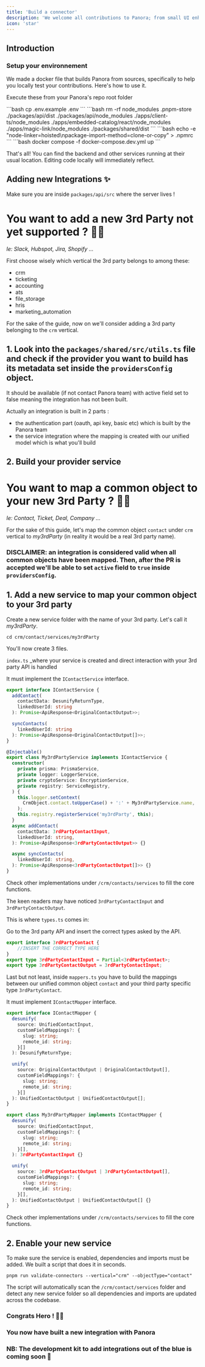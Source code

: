 ```yaml
---
title: 'Build a connector'
description: 'We welcome all contributions to Panora; from small UI enhancements to brand new integrations. We love seeing community members level up and give people power-ups!'
icon: 'star'
---
```


## Introduction

### Setup your environnement

We made a docker file that builds Panora from sources, specifically to help you locally test your contributions. Here's how to use it.

<Info>Execute these from your Panora's repo root folder</Info>

<Steps>


<Step title="Copy env variables">
```bash 
cp .env.example .env 
```
</Step>


<Step title="Removed previously installed dependencies">
  ```bash 
  rm -rf node_modules .pnpm-store ./packages/api/dist ./packages/api/node_modules ./apps/client-ts/node_modules ./apps/embedded-catalog/react/node_modules ./apps/magic-link/node_modules ./packages/shared/dist  
  ```
</Step>

<Step title="Mac Users only:">
  ```bash 
  echo -e "node-linker=hoisted\npackage-import-method=clone-or-copy" > .npmrc 
  ```
</Step>

  <Step title="Start the Dockerfile">
      ```bash
        docker compose -f docker-compose.dev.yml up
      ```

That's all! You can find the backend and other services running at their usual location. Editing code locally will immediately reflect.

  </Step>
</Steps>

## Adding new Integrations ✨

Make sure you are inside `packages/api/src` where the server lives !

# You want to add a new 3rd Party not yet supported ? 🧑‍🎤

_Ie: Slack, Hubspot, Jira, Shopify ..._

First choose wisely which vertical the 3rd party belongs to among these:

- crm
- ticketing
- accounting
- ats
- file_storage
- hris
- marketing_automation

For the sake of the guide, now on we'll consider adding a 3rd party belonging to the `crm` vertical.

## 1. Look into the `packages/shared/src/utils.ts` file and check if the provider you want to build has its metadata set inside the `providersConfig` object.

It should be available (if not contact Panora team) with active field set to false meaning the integration has not been built.

Actually an integration is built in 2 parts :

- the authentication part (oauth, api key, basic etc) which is built by the Panora team
- the service integration where the mapping is created with our unified model which is what you'll build

## 2. Build your provider service

# You want to map a common object to your new 3rd Party ? 👩‍🎤

_Ie: Contact, Ticket, Deal, Company ..._

For the sake of this guide, let's map the common object `contact` under `crm` vertical to _my3rdParty_ (in reality it would be a real 3rd party name).

### DISCLAIMER: an integration is considered valid when all common objects have been mapped. Then, after the PR is accepted we'll be able to set `active` field to `true` inside `providersConfig`.

## 1. Add a new service to map your common object to your 3rd party

Create a new service folder with the name of your 3rd party. Let's call it _my3rdParty_.

`cd crm/contact/services/my3rdParty`

You'll now create 3 files.

`index.ts` \_where your service is created and direct interaction with your 3rd party API is handled

It must implement the `IContactService` interface.

```ts
export interface IContactService {
  addContact(
    contactData: DesunifyReturnType,
    linkedUserId: string
  ): Promise<ApiResponse<OriginalContactOutput>>;

  syncContacts(
    linkedUserId: string
  ): Promise<ApiResponse<OriginalContactOutput[]>>;
}
```

```ts
@Injectable()
export class My3rdPartyService implements IContactService {
  constructor(
    private prisma: PrismaService,
    private logger: LoggerService,
    private cryptoService: EncryptionService,
    private registry: ServiceRegistry,
  ) {
    this.logger.setContext(
      CrmObject.contact.toUpperCase() + ':' + My3rdPartyService.name,
    );
    this.registry.registerService('my3rdParty', this);
  }
  async addContact(
    contactData: 3rdPartyContactInput,
    linkedUserId: string,
  ): Promise<ApiResponse<3rdPartyContactOutput>> {}

  async syncContacts(
    linkedUserId: string,
  ): Promise<ApiResponse<3rdPartyContactOutput[]>> {}
}
```

Check other implementations under `/crm/contacts/services` to fill the core functions.

The keen readers may have noticed `3rdPartyContactInput` and `3rdPartyContactOutput`.

This is where `types.ts` comes in:

Go to the 3rd party API and insert the correct types asked by the API.

```ts
export interface 3rdPartyContact {
    //INSERT THE CORRECT TYPE HERE
}
export type 3rdPartyContactInput = Partial<3rdPartyContact>;
export type 3rdPartyContactOutput = 3rdPartyContactInput;
```

Last but not least, inside `mappers.ts` you have to build the mappings between our unified common object `contact` and your third party specific type `3rdPartyContact`.

It must implement `IContactMapper` interface.

```ts
export interface IContactMapper {
  desunify(
    source: UnifiedContactInput,
    customFieldMappings?: {
      slug: string;
      remote_id: string;
    }[]
  ): DesunifyReturnType;

  unify(
    source: OriginalContactOutput | OriginalContactOutput[],
    customFieldMappings?: {
      slug: string;
      remote_id: string;
    }[]
  ): UnifiedContactOutput | UnifiedContactOutput[];
}
```

```ts
export class My3rdPartyMapper implements IContactMapper {
  desunify(
    source: UnifiedContactInput,
    customFieldMappings?: {
      slug: string;
      remote_id: string;
    }[],
  ): 3rdPartyContactInput {}

  unify(
    source: 3rdPartyContactOutput | 3rdPartyContactOutput[],
    customFieldMappings?: {
      slug: string;
      remote_id: string;
    }[],
  ): UnifiedContactOutput | UnifiedContactOutput[] {}
}
```

Check other implementations under `/crm/contacts/services` to fill the core functions.

## 2. Enable your new service

To make sure the service is enabled, dependencies and imports must be added.
We built a script that does it in seconds.

`pnpm run validate-connectors --vertical="crm" --objectType="contact"`

The script will automatically scan the `/crm/contact/services` folder and detect any new service folder so all dependencies and imports are updated across the codebase.

### Congrats Hero ! 🦸‍♀️

### You now have built a new integration with Panora

### NB: The development kit to add integrations out of the blue is coming soon 🎸
